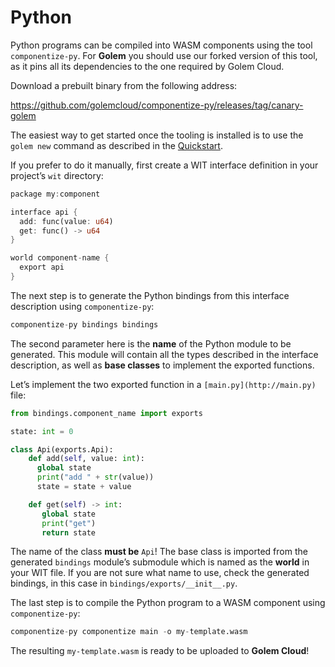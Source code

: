 # Python

Python programs can be compiled into WASM components using the tool `componentize-py`. For **Golem** you should use our forked version of this tool, as it pins all its dependencies to the one required by Golem Cloud.

Download a prebuilt binary from the following address:

https://github.com/golemcloud/componentize-py/releases/tag/canary-golem

The easiest way to get started once the tooling is installed is to use the `golem new` command as described in the [Quickstart](/docs/getting-started/quickstart).

If you prefer to do it manually, first create a WIT interface definition in your project’s `wit` directory:

```rust
package my:component

interface api {
  add: func(value: u64)
  get: func() -> u64
}

world component-name {
  export api
}
```

The next step is to generate the Python bindings from this interface description using `componentize-py`:

```rust
componentize-py bindings bindings
```

The second parameter here is the **name** of the Python module to be generated. This module will contain all the types described in the interface description, as well as **base classes** to implement the exported functions.

Let’s implement the two exported function in a `[main.py](http://main.py)` file:

```python
from bindings.component_name import exports

state: int = 0

class Api(exports.Api):
    def add(self, value: int):
      global state
      print("add " + str(value))
      state = state + value

    def get(self) -> int:
       global state
       print("get")
       return state
```

The name of the class **must be** `Api`! The base class is imported from the generated `bindings` module’s submodule which is named as the **world** in your WIT file. If you are not sure what name to use, check the generated bindings, in this case in `bindings/exports/__init__.py`.

The last step is to compile the Python program to a WASM component using `componentize-py`:

```python
componentize-py componentize main -o my-template.wasm
```

The resulting `my-template.wasm` is ready to be uploaded to **Golem Cloud**!

